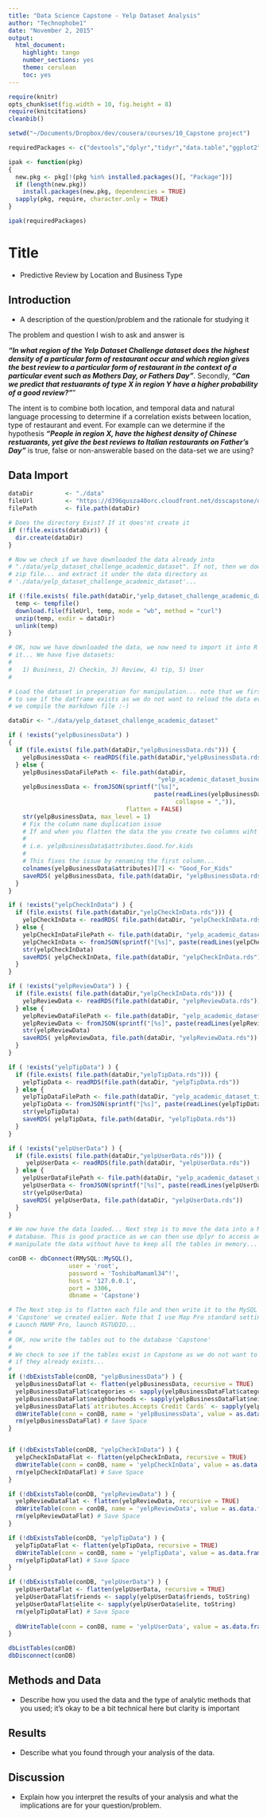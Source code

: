 ```yaml
---
title: "Data Science Capstone - Yelp Dataset Analysis"
author: "Technophobe1"
date: "November 2, 2015"
output: 
  html_document: 
    highlight: tango
    number_sections: yes
    theme: cerulean
    toc: yes
---
```


```r
require(knitr)
opts_chunk$set(fig.width = 10, fig.height = 8)
require(knitcitations)
cleanbib()
```

```r
setwd("~/Documents/Dropbox/dev/cousera/courses/10_Capstone project")

requiredPackages <- c("devtools","dplyr","tidyr","data.table","ggplot2","ggvis","RMySQL", "jsonlite", "psych")

ipak <- function(pkg)
{
  new.pkg <- pkg[!(pkg %in% installed.packages()[, "Package"])]
  if (length(new.pkg))
    install.packages(new.pkg, dependencies = TRUE)
  sapply(pkg, require, character.only = TRUE)
}

ipak(requiredPackages)
```

# Title
- Predictive Review by Location and Business Type

## Introduction
- A description of the question/problem and the rationale for studying it

The problem and question I wish to ask and answer is 

_**"In what region of the Yelp Dataset Challenge dataset does the highest density of a particular form of restaurant occur and which region gives the best review to a particular form of restaurant in the context of a particular event such as Mothers Day, or Fathers Day"**_. Secondly, _**"Can we predict that restuarants of type X in region Y have a higher probability of a good review?"**_"

The intent is to combine both location, and temporal data and natural language processing to determine if a correlation exists between location, type of restaurant and event. For example can we determine if the hypothesis _**"People in region X, have the highest density of Chinese restuarants, yet give the best reviews to Italian restaurants on Father's Day"**_ is true, false or non-answerable based on the data-set we are using?

## Data Import

```r
dataDir         <- "./data"
fileUrl         <- "https://d396qusza40orc.cloudfront.net/dsscapstone/dataset/yelp_dataset_challenge_academic_dataset.zip"
filePath        <- file.path(dataDir)

# Does the directory Exist? If it does'nt create it
if (!file.exists(dataDir)) {
  dir.create(dataDir)
}

# Now we check if we have downloaded the data already into 
# "./data/yelp_dataset_challenge_academic_dataset". If not, then we download the
# zip file... and extract it under the data directory as 
# './data/yelp_dataset_challenge_academic_dataset'...

if (!file.exists( file.path(dataDir,"yelp_dataset_challenge_academic_dataset"))) {
  temp <- tempfile()
  download.file(fileUrl, temp, mode = "wb", method = "curl")
  unzip(temp, exdir = dataDir)
  unlink(temp)
}
```

```r
# OK, now we have downloaded the data, we now need to import it into R and clean
# it... We have five datasets:
#  
#   1) Business, 2) Checkin, 3) Review, 4) tip, 5) User
# 

# Load the dataset in preperation for manipulation... note that we first check
# to see if the datframe exists as we do not want to reload the data every time
# we compile the markdown file :-)

dataDir <- "./data/yelp_dataset_challenge_academic_dataset"

if ( !exists("yelpBusinessData") )
{
  if (file.exists( file.path(dataDir,"yelpBusinessData.rds"))) {
    yelpBusinessData <- readRDS(file.path(dataDir,"yelpBusinessData.rds"))
  } else {
    yelpBusinessDataFilePath <- file.path(dataDir, 
                                          "yelp_academic_dataset_business.json")
    yelpBusinessData <- fromJSON(sprintf("[%s]",
                                         paste(readLines(yelpBusinessDataFilePath),
                                               collapse = ",")),
                                 flatten = FALSE)
    str(yelpBusinessData, max_level = 1)
    # Fix the column name duplication issue
    # If and when you flatten the data the you create two columns wiht the same column id
    # 
    # i.e. yelpBusinessData$attributes.Good.for.kids
    # 
    # This fixes the issue by renaming the first column...
    colnames(yelpBusinessData$attributes)[7] <- "Good_For_Kids"
    saveRDS( yelpBusinessData, file.path(dataDir, "yelpBusinessData.rds"))
  }
}

if ( !exists("yelpCheckInData") ) {
  if (file.exists( file.path(dataDir,"yelpCheckInData.rds"))) {
    yelpCheckInData <- readRDS( file.path(dataDir, "yelpCheckInData.rds"))
  } else {
    yelpCheckInDataFilePath <- file.path(dataDir, "yelp_academic_dataset_checkin.json")
    yelpCheckInData <- fromJSON(sprintf("[%s]", paste(readLines(yelpCheckInDataFilePath), collapse = ",")), flatten = FALSE)
    str(yelpCheckInData)
    saveRDS( yelpCheckInData, file.path(dataDir, "yelpCheckInData.rds"))
  }
}

if ( !exists("yelpReviewData") ) {
  if (file.exists( file.path(dataDir,"yelpCheckInData.rds"))) {
    yelpReviewData <- readRDS(file.path(dataDir, "yelpReviewData.rds"))
  } else {
    yelpReviewDataFilePath <- file.path(dataDir, "yelp_academic_dataset_review.json")
    yelpReviewData <- fromJSON(sprintf("[%s]", paste(readLines(yelpReviewDataFilePath), collapse = ",")), flatten = FALSE)
    str(yelpReviewData)
    saveRDS( yelpReviewData, file.path(dataDir, "yelpReviewData.rds"))
  }
}

if ( !exists("yelpTipData") ) {
  if (file.exists( file.path(dataDir,"yelpTipData.rds"))) {
    yelpTipData <- readRDS(file.path(dataDir, "yelpTipData.rds"))
  } else {
    yelpTipDataFilePath <- file.path(dataDir, "yelp_academic_dataset_tip.json")
    yelpTipData <- fromJSON(sprintf("[%s]", paste(readLines(yelpTipDataFilePath), collapse = ",")), flatten = FALSE)
    str(yelpTipData)
    saveRDS( yelpTipData, file.path(dataDir, "yelpTipData.rds"))
  }
}

if ( !exists("yelpUserData") ) {
  if (file.exists( file.path(dataDir,"yelpUserData.rds"))) {
     yelpUserData <- readRDS(file.path(dataDir, "yelpUserData.rds"))
  } else {
    yelpUserDataFilePath <- file.path(dataDir, "yelp_academic_dataset_user.json")
    yelpUserData <- fromJSON(sprintf("[%s]", paste(readLines(yelpUserDataFilePath), collapse = ",")), flatten = FALSE)
    str(yelpUserData)
    saveRDS( yelpUserData, file.path(dataDir, "yelpUserData.rds"))
  }
}
```

```r
# We now have the data loaded... Next step is to move the data into a MySql 
# database. This is good practice as we can then use dplyr to access and
# manipulate the data without have to keep all the tables in memory...

conDB <- dbConnect(RMySQL::MySQL(),
                 user = 'root',
                 password = 'ToshibaMamaml34^!',
                 host = '127.0.0.1',
                 port = 3306,
                 dbname = 'Capstone')

# The Next step is to flatten each file and then write it to the MySQL database 
# 'Capstone' we created ealier. Note that I use Map Pro standard settings. i.e. 
# Launch MAMP Pro, launch RSTUDIO...
# 
# OK, now write the tables out to the database 'Capstone'
# 
# We check to see if the tables exist in Capstone as we do not want to re-create
# if they already exists...
# 
if (!dbExistsTable(conDB, "yelpBusinessData") ) {
  yelpBusinessDataFlat <- flatten(yelpBusinessData, recursive = TRUE)
  yelpBusinessDataFlat$categories <- sapply(yelpBusinessDataFlat$categories, toString)
  yelpBusinessDataFlat$neighborhoods <- sapply(yelpBusinessDataFlat$neighborhoods, toString)
  yelpBusinessDataFlat$`attributes.Accepts Credit Cards` <- sapply(yelpBusinessDataFlat$`attributes.Accepts Credit Cards`, toString)
  dbWriteTable(conn = conDB, name = 'yelpBusinessData', value = as.data.frame(yelpBusinessDataFlat), overwrite = TRUE)
  rm(yelpBusinessDataFlat) # Save Space
}


if (!dbExistsTable(conDB, "yelpCheckInData") ) {
  yelpCheckInDataFlat <- flatten(yelpCheckInData, recursive = TRUE)
  dbWriteTable(conn = conDB, name = 'yelpCheckInData', value = as.data.frame(yelpCheckInDataFlat), overwrite = TRUE)
  rm(yelpCheckInDataFlat) # Save Space
}

if (!dbExistsTable(conDB, "yelpReviewData") ) {
  yelpReviewDataFlat <- flatten(yelpReviewData, recursive = TRUE)
  dbWriteTable(conn = conDB, name = 'yelpReviewData', value = as.data.frame(yelpReviewDataFlat), overwrite = TRUE)
  rm(yelpReviewDataFlat) # Save Space
}

if (!dbExistsTable(conDB, "yelpTipData") ) {
  yelpTipDataFlat <- flatten(yelpTipData, recursive = TRUE)
  dbWriteTable(conn = conDB, name = 'yelpTipData', value = as.data.frame(yelpTipDataFlat), overwrite = TRUE)
  rm(yelpTipDataFlat) # Save Space
}

if (!dbExistsTable(conDB, "yelpUserData") ) {
  yelpUserDataFlat <- flatten(yelpUserData, recursive = TRUE)
  yelpUserDataFlat$friends <- sapply(yelpUserData$friends, toString)
  yelpUserDataFlat$elite <- sapply(yelpUserData$elite, toString)
  rm(yelpTipDataFlat) # Save Space
  
  dbWriteTable(conn = conDB, name = 'yelpUserData', value = as.data.frame(yelpUserDataFlat), overwrite = TRUE)
}

dbListTables(conDB)
dbDisconnect(conDB)

```

## Methods and Data
- Describe how you used the data and the type of analytic methods that you used; it's okay to be a bit technical here but clarity is important

## Results 
- Describe what you found through your analysis of the data.

## Discussion
- Explain how you interpret the results of your analysis and what the implications are for your question/problem.

